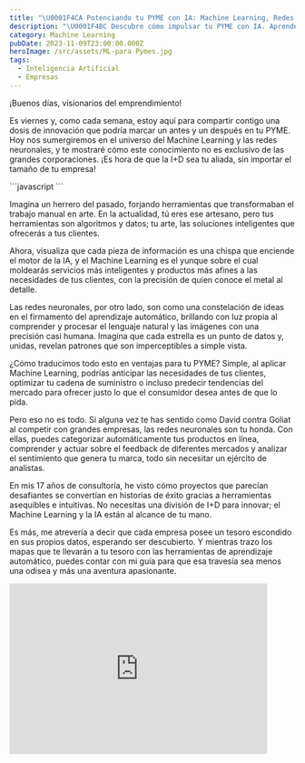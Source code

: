 ```yaml
---
title: "\U0001F4CA Potenciando tu PYME con IA: Machine Learning, Redes Neuronales y Deep Learning "
description: "\U0001F4BC Descubre cómo impulsar tu PYME con IA. Aprende sobre Machine Learning, Redes Neuronales y Deep Learning en nuestro email. ¡Transforma tu negocio hoy! \U0001F680"
category: Machine Learning
pubDate: 2023-11-09T23:00:00.000Z
heroImage: /src/assets/ML-para Pymes.jpg
tags:
  - Inteligencia Artificial
  - Empresas
---
```


¡Buenos días, visionarios del emprendimiento!

Es viernes y, como cada semana, estoy aquí para compartir contigo una dosis de innovación que podría marcar un antes y un después en tu PYME. Hoy nos sumergiremos en el universo del Machine Learning y las redes neuronales, y te mostraré cómo este conocimiento no es exclusivo de las grandes corporaciones. ¡Es hora de que la I+D sea tu aliada, sin importar el tamaño de tu empresa!

<div class="blur-lg">
  ```javascript
  ```

  Imagina un herrero del pasado, forjando herramientas que transformaban el trabajo manual en arte. En la actualidad, tú eres ese artesano, pero tus herramientas son algoritmos y datos; tu arte, las soluciones inteligentes que ofrecerás a tus clientes.

  Ahora, visualiza que cada pieza de información es una chispa que enciende el motor de la IA, y el Machine Learning es el yunque sobre el cual moldearás servicios más inteligentes y productos más afines a las necesidades de tus clientes, con la precisión de quien conoce el metal al detalle.

  Las redes neuronales, por otro lado, son como una constelación de ideas en el firmamento del aprendizaje automático, brillando con luz propia al comprender y procesar el lenguaje natural y las imágenes con una precisión casi humana. Imagina que cada estrella es un punto de datos y, unidas, revelan patrones que son imperceptibles a simple vista.

  ¿Cómo traducimos todo esto en ventajas para tu PYME? Simple, al aplicar Machine Learning, podrías anticipar las necesidades de tus clientes, optimizar tu cadena de suministro o incluso predecir tendencias del mercado para ofrecer justo lo que el consumidor desea antes de que lo pida.

  Pero eso no es todo. Si alguna vez te has sentido como David contra Goliat al competir con grandes empresas, las redes neuronales son tu honda. Con ellas, puedes categorizar automáticamente tus productos en línea, comprender y actuar sobre el feedback de diferentes mercados y analizar el sentimiento que genera tu marca, todo sin necesitar un ejército de analistas.

  En mis 17 años de consultoría, he visto cómo proyectos que parecían desafiantes se convertían en historias de éxito gracias a herramientas asequibles e intuitivas. No necesitas una división de I+D para innovar; el Machine Learning y la IA están al alcance de tu mano.

  Es más, me atrevería a decir que cada empresa posee un tesoro escondido en sus propios datos, esperando ser descubierto. Y mientras trazo los mapas que te llevarán a tu tesoro con las herramientas de aprendizaje automático, puedes contar con mi guía para que esa travesía sea menos una odisea y más una aventura apasionante.
</div>

<div class="aspect-w-16 aspect-h-9">
  <iframe class="content-center" src="https://www.youtube.com/watch?v=reUZRyXxUs4" width="90%" height="300" frameborder="0" allow="autoplay; fullscreen; picture-in-picture" allowfullscreen />
</div>

Da el paso, atrévete a explorar el potencial de la IA y transforma tu PYME en un referente de innovación en tu sector.

Valientes, atrevámonos a soñar y a hacer esos sueños realidad. ¡Yo estoy aquí para navegar ese viaje contigo!

Con el compromiso de tu crecimiento,

Raúl Jáuregui [www.vialabsdigital.com](http://www.vialabsdigital.com)

**PD1** - ¡Comparte este correo!

**PD2** - ¿Quieres más? Estoy preparando el email de la próxima semana, y te va a encantar. ¡No te lo pierdas llegará el próximo viernes a las 11:00!

<hr />

<table class="table-auto w-full">
  <thead class="border-b bg-gray-800 dark:bg-gray-800">
    <tr>
      <th class="text-left text-white !p-4 font-medium">
        Noticias de la semana
      </th>

      <th class="text-left !p-4 font-medium" />
    </tr>
  </thead>

  <tbody>
    <tr class="border-b dark:bg-gray-600">
      <td class="!p-4">
        Google lanza IA generativa para imágenes de anunciantes en EE. UU.
      </td>

      <td class="!p-4">
        <a class="p-4" href="https://techcrunch.com/2023/11/01/google-launches-generative-ai-tools-for-product-imagery-to-u-s-advertisers/?utm_source=aitoolreport.beehiiv.com&utm_medium=newsletter&utm_campaign=china-calls-for-equal-rights-at-uk-s-ai-summit&guccounter=1">Enlace a la noticia en Techcrunch</a>
      </td>
    </tr>

    <tr class="border-b dark:bg-gray-600">
      <td class="!p-4">
        Las 5 mayores tendencias en inteligencia artificial para 2024
      </td>

      <td class="!p-4">
        <a class="p-4" href="https://www.forbes.com/sites/bernardmarr/2023/11/01/the-top-5-artificial-intelligence-trends-for-2024/?sh=4be842962c34">Enlace a la noticia en Forbes</a>
      </td>
    </tr>
  </tbody>
</table>

<hr />
